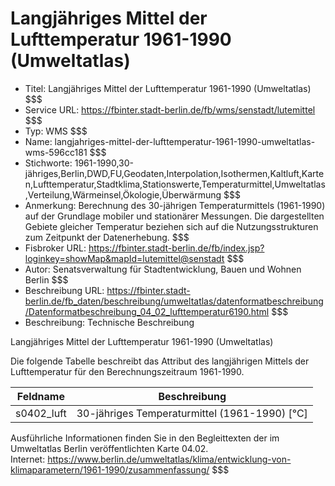 # Langjähriges Mittel der Lufttemperatur 1961-1990 (Umweltatlas)
- Titel: Langjähriges Mittel der Lufttemperatur 1961-1990 (Umweltatlas) $$$
- Service URL: https://fbinter.stadt-berlin.de/fb/wms/senstadt/lutemittel $$$
- Typ: WMS $$$
- Name: langjahriges-mittel-der-lufttemperatur-1961-1990-umweltatlas-wms-596cc181 $$$
- Stichworte: 1961-1990,30-jähriges,Berlin,DWD,FU,Geodaten,Interpolation,Isothermen,Kaltluft,Karten,Lufttemperatur,Stadtklima,Stationswerte,Temperaturmittel,Umweltatlas,Verteilung,Wärmeinsel,Ökologie,Überwärmung $$$
- Anmerkung: Berechnung des 30-jährigen Temperaturmittels (1961-1990) auf der Grundlage mobiler und stationärer Messungen.
Die dargestellten Gebiete gleicher Temperatur beziehen sich auf die Nutzungsstrukturen zum Zeitpunkt der Datenerhebung. $$$
- Fisbroker URL: https://fbinter.stadt-berlin.de/fb/index.jsp?loginkey=showMap&mapId=lutemittel@senstadt $$$
- Autor: Senatsverwaltung für Stadtentwicklung, Bauen und Wohnen Berlin $$$
- Beschreibung URL: https://fbinter.stadt-berlin.de/fb_daten/beschreibung/umweltatlas/datenformatbeschreibung/Datenformatbeschreibung_04_02_lufttemperatur6190.html $$$
- Beschreibung: Technische Beschreibung 

Langjähriges Mittel der Lufttemperatur 1961-1990 (Umweltatlas)

Die folgende Tabelle beschreibt das Attribut des langjährigen Mittels der Lufttemperatur für den Berechnungszeitraum 1961-1990.

| **Feldname** | **Beschreibung**                                |
| ------------ | ----------------------------------------------- |
| s0402\_luft  | 30-jähriges Temperaturmittel (1961-1990) \[°C\] |

Ausführliche Informationen finden Sie in den Begleittexten der im Umweltatlas Berlin veröffentlichten Karte 04.02.  
Internet: https://www.berlin.de/umweltatlas/klima/entwicklung-von-klimaparametern/1961-1990/zusammenfassung/ $$$

